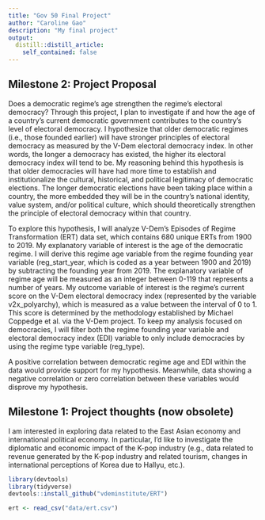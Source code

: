 ```yaml
---
title: "Gov 50 Final Project"
author: "Caroline Gao"
description: "My final project"
output:
  distill::distill_article:
    self_contained: false
---
```


## Milestone 2: Project Proposal

Does a democratic regime’s age strengthen the regime’s electoral democracy? Through this project, I plan to investigate if and how the age of a country’s current democratic government contributes to the country’s level of electoral democracy. I hypothesize that older democratic regimes (i.e., those founded earlier) will have stronger principles of electoral democracy as measured by the V-Dem electoral democracy index. In other words, the longer a democracy has existed, the higher its electoral democracy index will tend to be. My reasoning behind this hypothesis is that older democracies will have had more time to establish and institutionalize the cultural, historical, and political legitimacy of democratic elections. The longer democratic elections have been taking place within a country, the more embedded they will be in the country’s national identity, value system, and/or political culture, which should theoretically strengthen the principle of electoral democracy within that country. 

To explore this hypothesis, I will analyze V-Dem’s Episodes of Regime Transformation (ERT) data set, which contains 680 unique ERTs from 1900 to 2019. My explanatory variable of interest is the age of the democratic regime. I will derive this regime age variable from the regime founding year variable (reg_start_year, which is coded as a year between 1900 and 2019) by subtracting the founding year from 2019. The explanatory variable of regime age will be measured as an integer between 0-119 that represents a number of years. My outcome variable of interest is the regime’s current score on the V-Dem electoral democracy index (represented by the variable v2x_polyarchy), which is measured as a value between the interval of 0 to 1. This score is determined by the methodology established by Michael Coppedge et al. via the V-Dem project. To keep my analysis focused on democracies, I will filter both the regime founding year variable and electoral democracy index (EDI) variable to only include democracies by using the regime type variable (reg_type). 

A positive correlation between democratic regime age and EDI within the data would provide support for my hypothesis. Meanwhile, data showing a negative correlation or zero correlation between these variables would disprove my hypothesis. 



## Milestone 1: Project thoughts (now obsolete)

I am interested in exploring data related to the East Asian economy and international political economy. In particular, I'd like to investigate the diplomatic and economic impact of the K-pop industry (e.g., data related to revenue generated by the K-pop industry and related tourism, changes in international perceptions of Korea due to Hallyu, etc.).


```r
library(devtools)
library(tidyverse)
devtools::install_github("vdeminstitute/ERT")
```

```r
ert <- read_csv("data/ert.csv")
```


